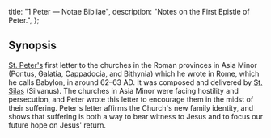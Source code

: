   title: "1 Peter — Notae Bibliae",
  description: "Notes on the First Epistle of Peter.",
};

<Initial text="First Peter" />

## Synopsis

[St. Peter's](/people/saints/apostles/peter) first letter to the churches in the Roman provinces in Asia Minor (Pontus, Galatia, Cappadocia, and Bithynia) which he wrote in Rome, which he calls Babylon, in around 62–63 AD. It was composed and delivered by [St. Silas](/people/saints/biblical/silas) (Silvanus). The churches in Asia Minor were facing hostility and persecution, and Peter wrote this letter to encourage them in the midst of their suffering. Peter's letter affirms the Church's new family identity, and shows that suffering is both a way to bear witness to Jesus and to focus our future hope on Jesus' return.
